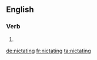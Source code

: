 ==English==

===Verb===
{{head|en}}

# {{present participle of|nictate|lang=en}}

[[de:nictating]]
[[fr:nictating]]
[[ta:nictating]]